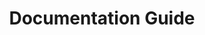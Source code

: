 ---
title: Documentation Guide
description: How to contribute to `@remix-pwa/sw` documentation
slug: /sw/docs-guide
section: Contributing
position: 2
---
